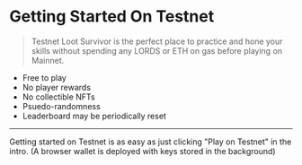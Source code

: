 
# Getting Started On Testnet

> Testnet Loot Survivor is the perfect place to practice and hone your skills without spending any LORDS or ETH on gas before playing on Mainnet. 

- Free to play
- No player rewards
- No collectible NFTs
- Psuedo-randomness
- Leaderboard may be periodically reset

___

Getting started on Testnet is as easy as just clicking "Play on Testnet" in the intro. (A browser wallet is deployed with keys stored in the background)